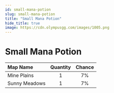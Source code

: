 ```yaml
---
id: small-mana-potion
slug: small-mana-potion
title: "Small Mana Potion"
hide_title: true
image: https://cdn.olympusgg.com/images/1005.png
---
```



# <ItemIcon iconId="1005" height="32"/> Small Mana Potion
|Map Name|Quantity|Chance|
|:--|:-:|:-:|
|Mine Plains|1|7%|
|Sunny Meadows|1|7%|

